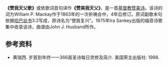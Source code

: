 {{Infobox hymn
| Name           = 赞我天父歌
| OriName        = ''We Praise Thee, O God''
| OtherNames     = 赞美我天父
| WordsBy        = William P. Mackay
| MusicBy        = John J. Husband
| Image          = 
| Produced       = 1863年
| Published      = 1875年
| OrigLanguage   = 英语
| TranslatedBy   = 
| TranslatedPub  = 
| Beat           = 3/4
| Section        = 4+副歌
| TradMelodyName = 
| Audio          = 
}}
'''《赞我天父歌》'''或依歌词首句译作'''《赞美我天父》'''，是一首[[基督教|基督教]][[赞美诗|赞美诗]]。该诗的词为William P. Mackay作于1863年的一次祈祷会中，4年后修订。原词副歌末句依据[[哈巴谷书|哈巴谷书]]3:2写成，原诗名为“使我复兴”。1875年Ira Sankey出版的福音诗歌集中收录该诗，曲谱由John J. Husband所作。

==参考资料==
*黄瑞西. 岁首到年终——366首圣诗每日灵修及简介. 美国荣主出版社: 1998.

{{赞美诗新编}}